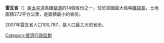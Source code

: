 '''雷瓦省'''（{{lang-fj|Rewa}}）是[[太平洋|太平洋]]島國[[斐濟|斐濟]]的14個省份之一，位於該國最大島嶼[[維提島|維提島]]，土地面積272平方公里，是面積最小的省份。

2007年雷瓦省人口100,787，是人口最三大的省份。

{{coord|18|05|S|178|20|E|display=title|region:FJ_type:adm2nd_source:GNS-enwiki}}

{{Fiji-stub}}

{{斐濟行政區劃}}

[[Category:斐濟行政區劃|Category:斐濟行政區劃]]